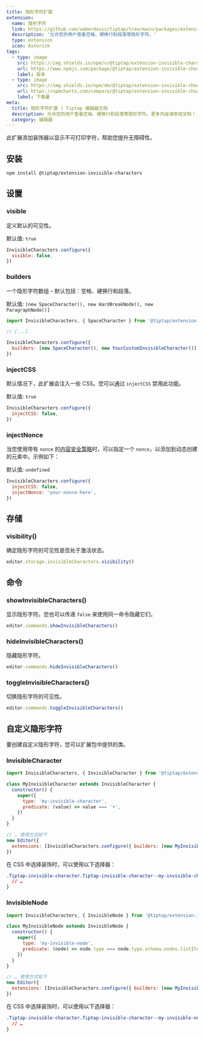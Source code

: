 ```yaml
---
title: 隐形字符扩展
extension:
  name: 隐形字符
  link: https://github.com/ueberdosis/tiptap/tree/main/packages/extension-invisible-characters
  description: '允许您的用户查看空格、硬换行和段落等隐形字符。'
  type: extension
  icon: Asterisk
tags:
  - type: image
    src: https://img.shields.io/npm/v/@tiptap/extension-invisible-characters.svg?label=version
    url: https://www.npmjs.com/package/@tiptap/extension-invisible-characters
    label: 版本
  - type: image
    src: https://img.shields.io/npm/dm/@tiptap/extension-invisible-characters.svg
    url: https://npmcharts.com/compare/@tiptap/extension-invisible-characters?minimal=true
    label: 下载量
meta:
  title: 隐形字符扩展 | Tiptap 编辑器文档
  description: 允许您的用户查看空格、硬换行和段落等隐形字符。更多内容请参阅文档！
  category: 编辑器
---
```



此扩展添加装饰器以显示不可打印字符，帮助您提升无障碍性。

<CodeDemo path="/Extensions/InvisibleCharacters" />

## 安装

```bash
npm install @tiptap/extension-invisible-characters
```

## 设置

### visible

定义默认的可见性。

默认值: `true`

```js
InvisibleCharacters.configure({
  visible: false,
})
```

### builders

一个隐形字符数组 – 默认包括：空格、硬换行和段落。

默认值: `[new SpaceCharacter(), new HardBreakNode(), new ParagraphNode()]`

```js
import InvisibleCharacters, { SpaceCharacter } from '@tiptap/extension-invisible-characters'

// [...]

InvisibleCharacters.configure({
  builders: [new SpaceCharacter(), new YourCustomInvisibleCharacter()],
})
```

### injectCSS

默认情况下，此扩展会注入一些 CSS。您可以通过 `injectCSS` 禁用此功能。

默认值: `true`

```js
InvisibleCharacters.configure({
  injectCSS: false,
})
```

### injectNonce

当您使用带有 `nonce` 的[内容安全策略](https://developer.mozilla.org/en-US/docs/Web/HTTP/Headers/Content-Security-Policy)时，可以指定一个 `nonce`，以添加到动态创建的元素中。示例如下：

默认值: `undefined`

```js
InvisibleCharacters.configure({
  injectCSS: false,
  injectNonce: 'your-nonce-here',
})
```

## 存储

### visibility()

确定隐形字符的可见性是否处于激活状态。

```js
editor.storage.invisibleCharacters.visibility()
```

## 命令

### showInvisibleCharacters()

显示隐形字符。您也可以传递 `false` 来使用同一命令隐藏它们。

```js
editor.commands.showInvisibleCharacters()
```

### hideInvisibleCharacters()

隐藏隐形字符。

```js
editor.commands.hideInvisibleCharacters()
```

### toggleInvisibleCharacters()

切换隐形字符的可见性。

```js
editor.commands.toggleInvisibleCharacters()
```

## 自定义隐形字符

要创建自定义隐形字符，您可以扩展包中提供的类。

### InvisibleCharacter

```js
import InvisibleCharacters, { InvisibleCharacter } from '@tiptap/extension-invisible-characters'

class MyInvisibleCharacter extends InvisibleCharacter {
  constructor() {
    super({
      type: 'my-invisible-character',
      predicate: (value) => value === '+',
    })
  }
}

// … 使用方式如下
new Editor({
  extensions: [InvisibleCharacters.configure({ builders: [new MyInvisibleCharacter()] })],
})
```

在 CSS 中选择装饰时，可以使用以下选择器：

```css
.Tiptap-invisible-character.Tiptap-invisible-character--my-invisible-character {
  // …
}
```

### InvisibleNode

```js
import InvisibleCharacters, { InvisibleNode } from '@tiptap/extension-invisible-characters'

class MyInvisibleNode extends InvisibleNode {
  constructor() {
    super({
      type: 'my-invisible-node',
      predicate: (node) => node.type === node.type.schema.nodes.listItem,
    })
  }
}

// … 使用方式如下
new Editor({
  extensions: [InvisibleCharacters.configure({ builders: [new MyInvisibleNode()] })],
})
```

在 CSS 中选择装饰时，可以使用以下选择器：

```css
.Tiptap-invisible-character.Tiptap-invisible-character--my-invisible-node {
  // …
}
```